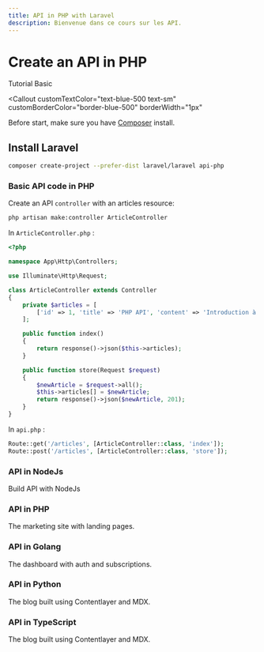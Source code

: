 ```yaml
---
title: API in PHP with Laravel
description: Bienvenue dans ce cours sur les API.
---
```


<div className="flex items-center gap-2">
  <h1 className="text-2xl font-bold mr-2">Create an API in PHP</h1>
  <Badge variant="blue">
    Tutorial
  </Badge>
    <Badge variant="pink">
    Basic
  </Badge>
</div>

<Callout 
  customTextColor="text-blue-500 text-sm"
  customBorderColor="border-blue-500"
  borderWidth="1px"
>

Before start, make sure you have [Composer](https://getcomposer.org/download/) install.

</Callout>

## Install Laravel

```sh
composer create-project --prefer-dist laravel/laravel api-php
```

### Basic API code in PHP

Create an API `controller` with an articles resource:

```sh
php artisan make:controller ArticleController
```

In `ArticleController.php` : 

```php
<?php

namespace App\Http\Controllers;

use Illuminate\Http\Request;

class ArticleController extends Controller
{
    private $articles = [
        ['id' => 1, 'title' => 'PHP API', 'content' => 'Introduction à Laravel']
    ];

    public function index()
    {
        return response()->json($this->articles);
    }

    public function store(Request $request)
    {
        $newArticle = $request->all();
        $this->articles[] = $newArticle;
        return response()->json($newArticle, 201);
    }
}
```

In `api.php` : 

```php
Route::get('/articles', [ArticleController::class, 'index']);
Route::post('/articles', [ArticleController::class, 'store']);
```




<div className="grid sm:grid-cols-2 gap-4 mt-6">

<Card href="/docs/api/create-api/nodejs">

### API in NodeJs 

Build API with NodeJs
 
</Card>

<Card href="/docs/api/create-api/php">

### API in PHP

The marketing site with landing pages.

</Card>

<Card href="/docs/api/create-api/golang">

### API in Golang

The dashboard with auth and subscriptions.

</Card>

<Card href="/docs/api/create-api/">

### API in Python

The blog built using Contentlayer and MDX.

</Card>

<Card href="/docs/api/create-api/typescript">

### API in TypeScript

The blog built using Contentlayer and MDX.

</Card>

</div>
